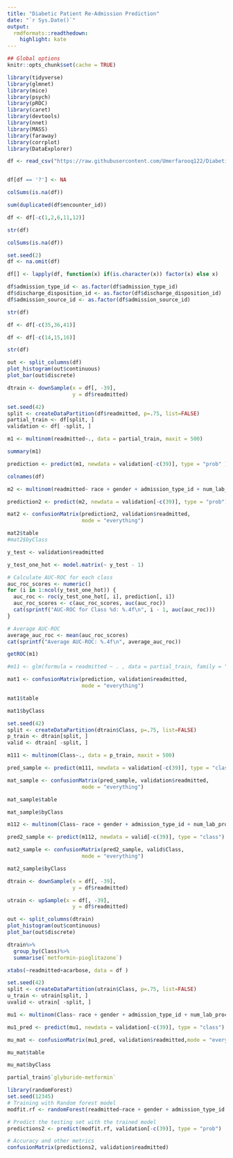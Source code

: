 ```yaml
---
title: "Diabetic Patient Re-Admission Prediction"
date: "`r Sys.Date()`"
output:
  rmdformats::readthedown:
    highlight: kate
---
```


```r
## Global options
knitr::opts_chunk$set(cache = TRUE)

library(tidyverse)
library(glmnet)
library(mice)
library(psych)
library(pROC)
library(caret)
library(devtools)
library(nnet)
library(MASS)
library(faraway)
library(corrplot)
library(DataExplorer)

```


```r
df <- read_csv("https://raw.githubusercontent.com/Umerfarooq122/Diabetic-Patients-Re-admission-Prediction/main/diabetic_data.csv")
```

```r

```


```r
df[df == '?'] <- NA
```


```r
colSums(is.na(df))
```
```r
sum(duplicated(df$encounter_id))
```


```r
df <- df[-c(1,2,6,11,12)]
```

```r
str(df)
```

```r
colSums(is.na(df))
```


```r
set.seed(2)
df <- na.omit(df)
```

```r
df[] <- lapply(df, function(x) if(is.character(x)) factor(x) else x)
```

```r
df$admission_type_id <- as.factor(df$admission_type_id)
df$discharge_disposition_id <- as.factor(df$discharge_disposition_id)
df$admission_source_id <- as.factor(df$admission_source_id)
```

```r
str(df)
```




```r
df <- df[-c(35,36,41)]
```

```r
df <- df[-c(14,15,16)]
```


```r
str(df)
```





```r
out <- split_columns(df)
plot_histogram(out$continuous)
plot_bar(out$discrete)
```



 
```r
dtrain <- downSample(x = df[, -39],
                     y = df$readmitted)
```





```r
set.seed(42)
split <- createDataPartition(df$readmitted, p=.75, list=FALSE)
partial_train <- df[split, ]
validation <- df[ -split, ]
```



```r
m1 <- multinom(readmitted~., data = partial_train, maxit = 500)
```
```r
summary(m1)
```



```r
prediction <- predict(m1, newdata = validation[-c(39)], type = "prob" )
```

```r
colnames(df)
```

```r

m2 <- multinom(readmitted~ race + gender + admission_type_id + num_lab_procedures+ num_medications + num_procedures + time_in_hospital + number_inpatient + number_outpatient + number_diagnoses + A1Cresult + metformin + glimepiride + glipizide + glyburide + pioglitazone + rosiglitazone + insulin + change + diabetesMed, data = partial_train, maxit = 500)

```

```r
prediction2 <- predict(m2, newdata = validation[-c(39)], type = "prob")
```

```r
mat2 <- confusionMatrix(prediction2, validation$readmitted, 
                        mode = "everything")
```

```r
mat2$table
#mat2$byClass


```

```r
y_test <- validation$readmitted
```


```r
y_test_one_hot <- model.matrix(~ y_test - 1)

# Calculate AUC-ROC for each class
auc_roc_scores <- numeric()
for (i in 1:ncol(y_test_one_hot)) {
  auc_roc <- roc(y_test_one_hot[, i], prediction[, i])
  auc_roc_scores <- c(auc_roc_scores, auc(auc_roc))
  cat(sprintf("AUC-ROC for Class %d: %.4f\n", i - 1, auc(auc_roc)))
}

# Average AUC-ROC
average_auc_roc <- mean(auc_roc_scores)
cat(sprintf("Average AUC-ROC: %.4f\n", average_auc_roc))
```


```r
getROC(m1)
```



```r
#m11 <- glm(formula = readmitted ~ . , data = partial_train, family = "binomial")
```


```r
mat1 <- confusionMatrix(prediction, validation$readmitted, 
                        mode = "everything")
```

```r
mat1$table
```

```r
mat1$byClass
```


```r
set.seed(42)
split <- createDataPartition(dtrain$Class, p=.75, list=FALSE)
p_train <- dtrain[split, ]
valid <- dtrain[ -split, ]
```

```r
m111 <- multinom(Class~., data = p_train, maxit = 500)
```

```r
pred_sample <- predict(m111, newdata = validation[-c(39)], type = "class")
```

```r
mat_sample <- confusionMatrix(pred_sample, validation$readmitted, 
                        mode = "everything")
```

```r
mat_sample$table
```

```r
mat_sample$byClass
```

```r
m112 <- multinom(Class~ race + gender + admission_type_id + num_lab_procedures+ num_medications + num_procedures + time_in_hospital + number_inpatient + number_outpatient + number_diagnoses + A1Cresult + metformin + glimepiride + glipizide + glyburide + pioglitazone + rosiglitazone + insulin + change + diabetesMed, data = p_train, maxit = 500)
```
```r
pred2_sample <- predict(m112, newdata = valid[-c(39)], type = "class")
```

```r
mat2_sample <- confusionMatrix(pred2_sample, valid$Class, 
                        mode = "everything")
```

```r
mat2_sample$byClass
```
```r
dtrain <- downSample(x = df[, -39],
                     y = df$readmitted)
```

```r
utrain <- upSample(x = df[, -39],
                     y = df$readmitted)
```


```r
out <- split_columns(dtrain)
plot_histogram(out$continuous)
plot_bar(out$discrete)
```

```r
dtrain%>%
  group_by(Class)%>%
  summarise(`metformin-pioglitazone`)
```



```r
xtabs(~readmitted+acarbose, data = df )
```


```r
set.seed(42)
split <- createDataPartition(utrain$Class, p=.75, list=FALSE)
u_train <- utrain[split, ]
uvalid <- utrain[ -split, ]
```




```r
mu1 <- multinom(Class~ race + gender + admission_type_id + num_lab_procedures+ num_medications + num_procedures + time_in_hospital + number_inpatient + number_outpatient + number_diagnoses + A1Cresult + metformin + glimepiride + glipizide + glyburide + pioglitazone + rosiglitazone + insulin + change + diabetesMed, data = u_train, maxit = 500)
```

```r
mu1_pred <- predict(mu1, newdata = validation[-c(39)], type = "class")
```

```r
mu_mat <- confusionMatrix(mu1_pred, validation$readmitted,mode = "everything")
```

```r
mu_mat$table
```


```r
mu_mat$byClass
```

```r
partial_train$`glyburide-metformin`
```


```r
library(randomForest)
set.seed(12345)
# Training with Random forest model
modfit.rf <- randomForest(readmitted~race + gender + admission_type_id + num_lab_procedures+ num_medications + num_procedures + time_in_hospital + number_inpatient + number_outpatient + number_diagnoses + A1Cresult + metformin + glimepiride + glipizide + glyburide + pioglitazone + rosiglitazone + insulin + change + diabetesMed , data=partial_train)

# Predict the testing set with the trained model
predictions2 <- predict(modfit.rf, validation[-c(39)], type = "prob")

# Accuracy and other metrics
confusionMatrix(predictions2, validation$readmitted)
```

```r

```


